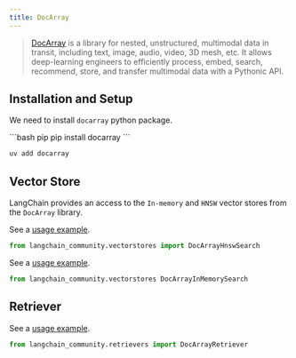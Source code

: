 ```yaml
---
title: DocArray
---
```


> [DocArray](https://docarray.jina.ai/) is a library for nested, unstructured, multimodal data in transit,
> including text, image, audio, video, 3D mesh, etc. It allows deep-learning engineers to efficiently process,
> embed, search, recommend, store, and transfer multimodal data with a Pythonic API.


## Installation and Setup

We need to install `docarray` python package.

<CodeGroup>
```bash pip
pip install docarray
```

```bash uv
uv add docarray
```
</CodeGroup>

## Vector Store

LangChain provides an access to the `In-memory` and `HNSW` vector stores from the `DocArray` library.

See a [usage example](/oss/python/integrations/vectorstores/docarray_hnsw).

```python
from langchain_community.vectorstores import DocArrayHnswSearch
```
See a [usage example](/oss/python/integrations/vectorstores/docarray_in_memory).

```python
from langchain_community.vectorstores DocArrayInMemorySearch
```

## Retriever

See a [usage example](/oss/python/integrations/retrievers/docarray_retriever).

```python
from langchain_community.retrievers import DocArrayRetriever
```
